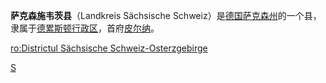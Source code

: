 {{德国县级行政单位
| 县徽图 = Image:Wappen Landkreis Saechsische Schweiz.svg
| 在德国内的位置图 = Image:Lage des Landkreises Sächsische Schweiz in Deutschland.png
| 所属联邦州 = 萨克森州
| 所属行政区 = 德累斯顿行政区
| 首府 = 皮尔纳
| 面积 = 887.89
| 人口 = 138,486
| 统计时间 = 2006年12月31日
| 人口密度 = 156
| 汽车牌号 = PIR
| 下设城镇 = 12个市、13个镇
| 政府地址 = Zehistaer Straße 9<br />01796 Pirna
| 政府网站 = www.lra-saechsische-schweiz.de
| 在州内的位置图 = Image:Lkr-saechsschweiz.png
|}}

'''萨克森施韦茨县'''（Landkreis Sächsische Schweiz）是[[德国|德国]][[萨克森州|萨克森州]]的一个县，隶属于[[德累斯顿行政区|德累斯顿行政区]]，首府[[皮尔纳|皮尔纳]]。

{{萨克森州行政区划}}

{{Authority control}}
[[Category:萨克森州|S]]

[[ro:Districtul_Sächsische_Schweiz-Osterzgebirge|ro:Districtul Sächsische Schweiz-Osterzgebirge]]
